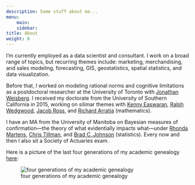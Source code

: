 ```yaml
---
description: Some stuff about me...
menu: 
    main:
    sidebar:
title: About
weight: 0
---
```


I'm currently employed as a data scientist and consultant. I work on a broad range of topics, but recurring themes include: marketing, merchandising, and sales modeling, forecasting, GIS, geostatistics, spatial statistics, and data visualization.

Before that, I worked on modeling rational norms and cognitive limitations as a postdoctoral researcher at the University of Toronto with [Jonathan Weisberg](http://www.utm.utoronto.ca/~weisber3/). I received my doctorate from the University of Southern California in 2015, working on silimar themes with [Kenny Easwaran](http://www.kennyeaswaran.org/), [Ralph Wedgwood](http://www-bcf.usc.edu/~wedgwood/), [Jacob Ross](http://www-bcf.usc.edu/~jacobmro/), and [Richard Arratia](http://dornsife.usc.edu/cf/faculty-and-staff/faculty.cfm?pid=1003062) (mathematics).

I have an MA from the University of Manitoba on Bayesian measures of confirmation---the theory of what evidentially impacts what---under [Rhonda Martens](http://umanitoba.ca/faculties/arts/departments/philosophy/facstaff/martens.html), [Chris Tillman](https://sites.google.com/site/christillman/home), and [Brad C. Johnson](http://www.umanitoba.ca/statistics/people/bjohnson/) (statistics). Every now and then I also sit a Society of Actuaries exam.

 <!--You can find my CV [here](DataScientistCV-2019.05.pdf) and --> 
Here is a picture of the last four generations of my academic genealogy [here](https://philosophyfamilytree.wikispaces.com/Malcolm+Forster):

![four generations of my academic genealogy](/images/Genealogy.jpeg)
